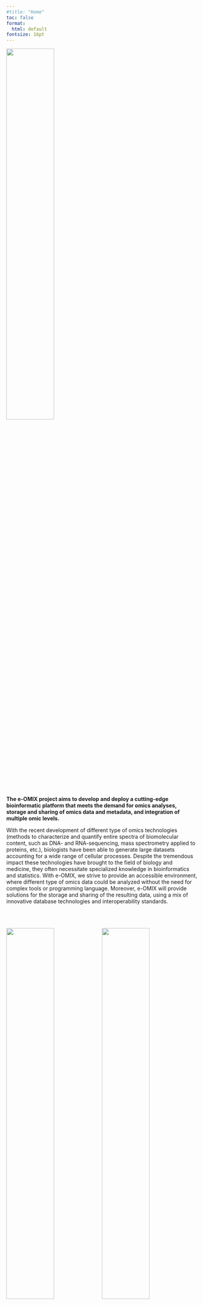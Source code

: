 ```yaml
---
#title: "Home"
toc: false
format:
  html: default
fontsize: 16pt
---
```


![](eOMIX_logo_long.jpg){fig-alt="e-OMIX logo" fig-align="center" width="50%"}

**The e-OMIX project aims to develop and deploy a cutting-edge bioinformatic platform that meets the demand for omics analyses, storage and sharing of omics data and metadata, and integration of multiple omic levels.**

With the recent development of different type of omics technologies (methods to characterize and quantify entire spectra of biomolecular content, such as DNA- and RNA-sequencing, mass spectrometry applied to proteins, etc.), biologists have been able to generate large datasets accounting for a wide range of cellular processes. Despite the tremendous impact these technologies have brought to the field of biology and medicine, they often necessitate specialized knowledge in bioinformatics and statistics. With e-OMIX, we strive to provide an accessible environment, where different type of omics data could be analyzed without the need for complex tools or programming language. Moreover, e-OMIX will provide solutions for the storage and sharing of the resulting data, using a mix of innovative database technologies and interoperability standards.

<!-- The e-OMIX project aims to develop and deploy a cutting-edge bioinformatic hub that meets the demand for integrated multiomics data solutions. -->

<!-- With the recent development of different type of "omics" methods (technologies able to characterize and quantify entire spectra of biomolecular content, such as DNA- and RNA-sequencing, mass spectrometry applied to proteins, etc.), biologists have been able to generate large datasets accounting for a wide range of cellular processes. Integrating these different streams of data however, revealed to be an arduous task, both for technical and theoretical reasons. -->

<!-- e-OMIX strives to overcome these obstacles by combining the integration, management, storage, sharing and analysis of different types of multiomics data in a single platform. The end product will be a set of open-source tools tailored for local academic institutions, healthcare networks and R&D departments conducting either fundamental or applied research, with the ambition to drive the development of new therapeutics, help identifying novel biomarkers, and accelerate the comprehension of complex cellular processes. -->

\
\

[![](logo_UCLouvain_format_jpg_RVB.jpg){fig-alt="UCLouvain" width="50%"}](https://www.uclouvain.be/)[![](logo_UE+wallonie+FWB.jpg){fig-alt="En Mieux - UE - Wallonie" width="50%"}](https://www.enmieux.be/)
